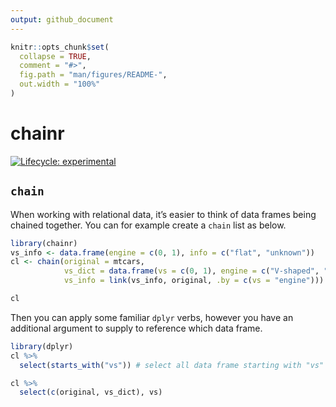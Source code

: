 ```yaml
---
output: github_document
---
```


<!-- README.md is generated from README.Rmd. Please edit that file -->

```r
knitr::opts_chunk$set(
  collapse = TRUE,
  comment = "#>",
  fig.path = "man/figures/README-",
  out.width = "100%"
)
```

# chainr

<!-- badges: start -->
[![Lifecycle: experimental](https://img.shields.io/badge/lifecycle-experimental-orange.svg)](https://www.tidyverse.org/lifecycle/#experimental)
<!-- badges: end -->

## `chain`

When working with relational data, it's easier to think of data frames being chained together. You can for example create a `chain` list as below.

```r
library(chainr)
vs_info <- data.frame(engine = c(0, 1), info = c("flat", "unknown"))
cl <- chain(original = mtcars,
            vs_dict = data.frame(vs = c(0, 1), engine = c("V-shaped", "Straight")),
            vs_info = link(vs_info, original, .by = c(vs = "engine")))

cl
```

Then you can apply some familiar `dplyr` verbs, however you have an additional argument to supply to reference which data frame.

```r
library(dplyr)
cl %>% 
  select(starts_with("vs")) # select all data frame starting with "vs"

cl %>% 
  select(c(original, vs_dict), vs)
```

